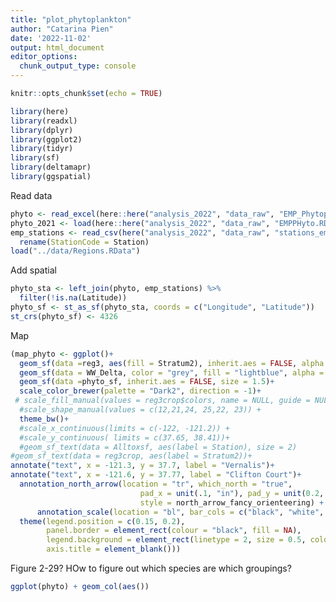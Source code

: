 ```yaml
---
title: "plot_phytoplankton"
author: "Catarina Pien"
date: '2022-11-02'
output: html_document
editor_options: 
  chunk_output_type: console
---
```


```r
knitr::opts_chunk$set(echo = TRUE)

library(here)
library(readxl)
library(dplyr)
library(ggplot2)
library(tidyr)
library(sf)
library(deltamapr)
library(ggspatial)
```

Read data
```r
phyto <- read_excel(here::here("analysis_2022", "data_raw", "EMP_Phytoplankton_Jan-Sept-2022.xlsx")) 
phyto_2021 <- load(here::here("analysis_2022", "data_raw", "EMPPHyto.RData"))
emp_stations <- read_csv(here("analysis_2022", "data_raw", "stations_emp.csv")) %>%
  rename(StationCode = Station)
load("../data/Regions.RData")

```

Add spatial
```r
phyto_sta <- left_join(phyto, emp_stations) %>%
  filter(!is.na(Latitude))
phyto_sf <- st_as_sf(phyto_sta, coords = c("Longitude", "Latitude"))
st_crs(phyto_sf) <- 4326
```

Map
```r
(map_phyto <- ggplot()+
  geom_sf(data =reg3, aes(fill = Stratum2), inherit.aes = FALSE, alpha = 0.4)+
  geom_sf(data = WW_Delta, color = "grey", fill = "lightblue", alpha = 0.5, lwd = 0.5)+
  geom_sf(data =phyto_sf, inherit.aes = FALSE, size = 1.5)+
  scale_color_brewer(palette = "Dark2", direction = -1)+
 # scale_fill_manual(values = reg3crop$colors, name = NULL, guide = NULL)+
  #scale_shape_manual(values = c(12,21,24, 25,22, 23)) +
  theme_bw()+
  #scale_x_continuous(limits = c(-122, -121.2)) +
  #scale_y_continuous( limits = c(37.65, 38.41))+
  #geom_sf_text(data = Alltoxsf, aes(label = Station), size = 2)
#geom_sf_text(data = reg3crop, aes(label = Stratum2))+
annotate("text", x = -121.3, y = 37.7, label = "Vernalis")+
annotate("text", x = -121.6, y = 37.77, label = "Clifton Court")+
  annotation_north_arrow(location = "tr", which_north = "true",
                             pad_x = unit(.1, "in"), pad_y = unit(0.2, "in"),
                             style = north_arrow_fancy_orienteering) +
      annotation_scale(location = "bl", bar_cols = c("black", "white", "black", "white"))  +
  theme(legend.position = c(0.15, 0.2),
        panel.border = element_rect(colour = "black", fill = NA),
        legend.background = element_rect(linetype = 2, size = 0.5, colour = 1),
        axis.title = element_blank()))
```

Figure 2-29? 
HOw to figure out which species are which groupings? 
```r
ggplot(phyto) + geom_col(aes())
```

